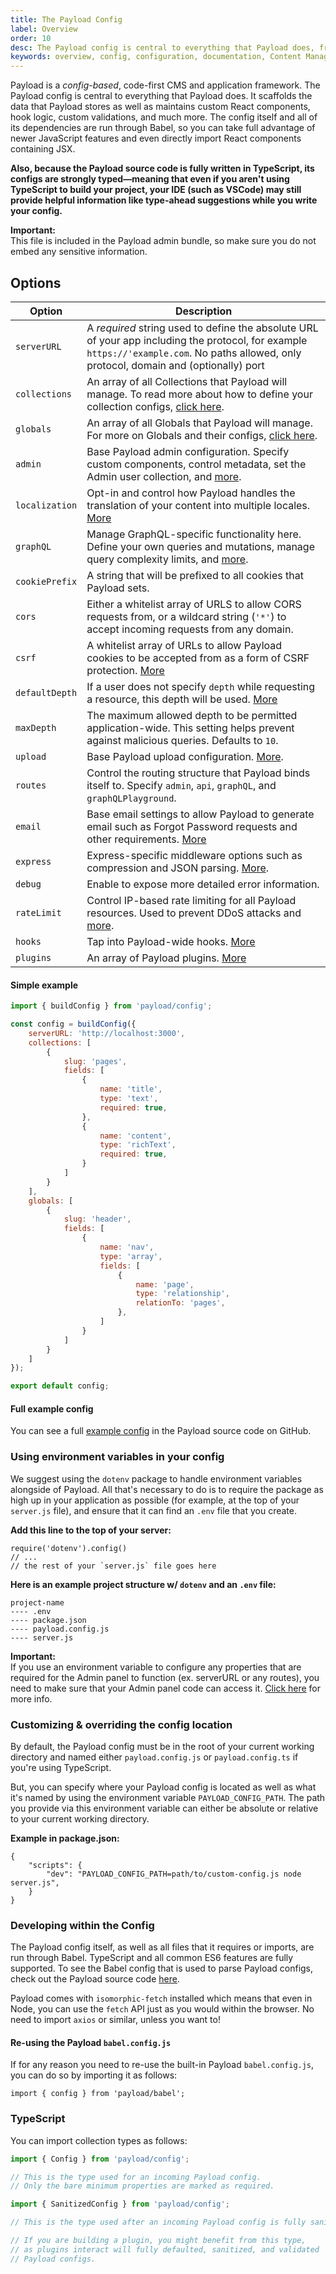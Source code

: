 ```yaml
---
title: The Payload Config
label: Overview
order: 10
desc: The Payload config is central to everything that Payload does, from adding custom React components, to modifying collections, controlling localization and much more.
keywords: overview, config, configuration, documentation, Content Management System, cms, headless, javascript, node, react, express
---
```


Payload is a *config-based*, code-first CMS and application framework. The Payload config is central to everything that Payload does. It scaffolds the data that Payload stores as well as maintains custom React components, hook logic, custom validations, and much more. The config itself and all of its dependencies are run through Babel, so you can take full advantage of newer JavaScript features and even directly import React components containing JSX.

<strong>Also, because the Payload source code is fully written in TypeScript, its configs are strongly typed—meaning that even if you aren't using TypeScript to build your project, your IDE (such as VSCode) may still provide helpful information like type-ahead suggestions while you write your config.</strong>

<Banner type="warning">
	<strong>Important:</strong><br />This file is included in the Payload admin bundle, so make sure you do not embed any sensitive information.
</Banner>

## Options

| Option               | Description  |
| -------------------- | -------------|
| `serverURL`          | A _required_ string used to define the absolute URL of your app including the protocol, for example `https://'example.com`. No paths allowed, only protocol, domain and (optionally) port |
| `collections`        | An array of all Collections that Payload will manage. To read more about how to define your collection configs, [click here](/docs/configuration/collections). |
| `globals`            | An array of all Globals that Payload will manage. For more on Globals and their configs, [click here](/docs/configuration/globals). |
| `admin`              | Base Payload admin configuration. Specify custom components, control metadata, set the Admin user collection, and [more](/docs/admin/overview#admin-options). |
| `localization`       | Opt-in and control how Payload handles the translation of your content into multiple locales. [More](/docs/configuration/localization) |
| `graphQL`            | Manage GraphQL-specific functionality here. Define your own queries and mutations, manage query complexity limits, and [more](/docs/graphql/overview). |
| `cookiePrefix`       | A string that will be prefixed to all cookies that Payload sets. |
| `cors`               | Either a whitelist array of URLS to allow CORS requests from, or a wildcard string (`'*'`) to accept incoming requests from any domain. |
| `csrf`               | A whitelist array of URLs to allow Payload cookies to be accepted from as a form of CSRF protection. [More](/docs/authentication/overview#csrf-protection) |
| `defaultDepth`       | If a user does not specify `depth` while requesting a resource, this depth will be used. [More](/docs/getting-started/concepts#depth) |
| `maxDepth`           | The maximum allowed depth to be permitted application-wide. This setting helps prevent against malicious queries. Defaults to `10`. |
| `upload`             | Base Payload upload configuration. [More](/docs/upload/overview#payload-wide-upload-options). |
| `routes`             | Control the routing structure that Payload binds itself to. Specify `admin`, `api`, `graphQL`, and `graphQLPlayground`. |
| `email`              | Base email settings to allow Payload to generate email such as Forgot Password requests and other requirements. [More](/docs/email/overview#configuration) |
| `express`            | Express-specific middleware options such as compression and JSON parsing. [More](/docs/configuration/express). |
| `debug`              | Enable to expose more detailed error information. |
| `rateLimit`          | Control IP-based rate limiting for all Payload resources. Used to prevent DDoS attacks and [more](/docs/production/preventing-abuse#rate-limiting-requests). |
| `hooks`              | Tap into Payload-wide hooks. [More](/docs/hooks/overview) |
| `plugins`            | An array of Payload plugins. [More](/docs/plugins/overview) |

#### Simple example

```js
import { buildConfig } from 'payload/config';

const config = buildConfig({
	serverURL: 'http://localhost:3000',
	collections: [
		{
			slug: 'pages',
			fields: [
				{
					name: 'title',
					type: 'text',
					required: true,
				},
				{
					name: 'content',
					type: 'richText',
					required: true,
				}
			]
		}
	],
	globals: [
		{
			slug: 'header',
			fields: [
				{
					name: 'nav',
					type: 'array',
					fields: [
						{
							name: 'page',
							type: 'relationship',
							relationTo: 'pages',
						},
					]
				}
			]
		}
	]
});

export default config;

```

#### Full example config

You can see a full [example config](https://github.com/payloadcms/payload/blob/master/demo/payload.config.ts) in the Payload source code on GitHub.

### Using environment variables in your config

We suggest using the `dotenv` package to handle environment variables alongside of Payload. All that's necessary to do is to require the package as high up in your application as possible (for example, at the top of your `server.js` file), and ensure that it can find an `.env` file that you create.

**Add this line to the top of your server:**
```
require('dotenv').config()
// ...
// the rest of your `server.js` file goes here
```

**Here is an example project structure w/ `dotenv` and an `.env` file:**

```
project-name
---- .env
---- package.json
---- payload.config.js
---- server.js
```

<Banner type="warning">
	<strong>Important:</strong><br />
	If you use an environment variable to configure any properties that are required for the Admin panel to function (ex. serverURL or any routes), you need to make sure that your Admin panel code can access it. <a href="/docs/admin/webpack#admin-environment-vars">Click here</a> for more info.
</Banner>

### Customizing & overriding the config location

By default, the Payload config must be in the root of your current working directory and named either `payload.config.js` or `payload.config.ts` if you're using TypeScript.

But, you can specify where your Payload config is located as well as what it's named by using the environment variable `PAYLOAD_CONFIG_PATH`. The path you provide via this environment variable can either be absolute or relative to your current working directory.

**Example in package.json:**

```
{
	"scripts": {
		"dev": "PAYLOAD_CONFIG_PATH=path/to/custom-config.js node server.js",
	}
}
```

### Developing within the Config

The Payload config itself, as well as all files that it requires or imports, are run through Babel. TypeScript and all common ES6 features are fully supported. To see the Babel config that is used to parse Payload configs, check out the Payload source code [here](https://github.com/payloadcms/payload/blob/master/src/babel.config.js).

Payload comes with `isomorphic-fetch` installed which means that even in Node, you can use the `fetch` API just as you would within the browser. No need to import `axios` or similar, unless you want to!

#### Re-using the Payload `babel.config.js`

If for any reason you need to re-use the built-in Payload `babel.config.js`, you can do so by importing it as follows:

```
import { config } from 'payload/babel';
```

### TypeScript

You can import collection types as follows:

```js
import { Config } from 'payload/config';

// This is the type used for an incoming Payload config.
// Only the bare minimum properties are marked as required.
```

```js
import { SanitizedConfig } from 'payload/config';

// This is the type used after an incoming Payload config is fully sanitized.

// If you are building a plugin, you might benefit from this type,
// as plugins interact will fully defaulted, sanitized, and validated
// Payload configs.
```
